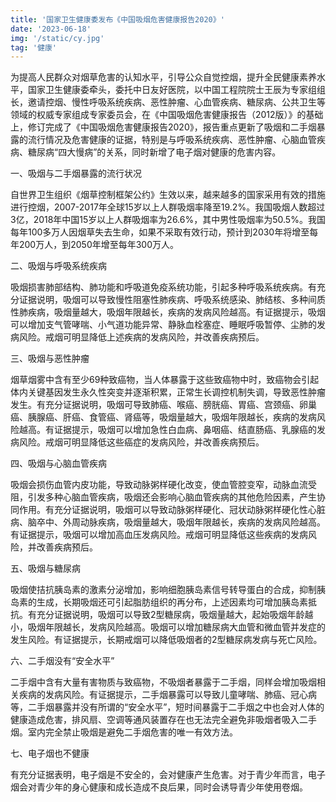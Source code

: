 ```yaml
---
title: '国家卫生健康委发布《中国吸烟危害健康报告2020》'
date: '2023-06-18'
img: '/static/cy.jpg'
tag: '健康'
---
```


为提高人民群众对烟草危害的认知水平，引导公众自觉控烟，提升全民健康素养水平，国家卫生健康委牵头，委托中日友好医院，以中国工程院院士王辰为专家组组长，邀请控烟、慢性呼吸系统疾病、恶性肿瘤、心血管疾病、糖尿病、公共卫生等领域的权威专家组成专家委员会，在《中国吸烟危害健康报告（2012版）》的基础上，修订完成了《中国吸烟危害健康报告2020》，报告重点更新了吸烟和二手烟暴露的流行情况及危害健康的证据，特别是与呼吸系统疾病、恶性肿瘤、心脑血管疾病、糖尿病“四大慢病”的关系，同时新增了电子烟对健康的危害内容。

一、吸烟与二手烟暴露的流行状况

自世界卫生组织《烟草控制框架公约》生效以来，越来越多的国家采用有效的措施进行控烟，2007-2017年全球15岁以上人群吸烟率降至19.2%。我国吸烟人数超过3亿，2018年中国15岁以上人群吸烟率为26.6%，其中男性吸烟率为50.5%。我国每年100多万人因烟草失去生命，如果不采取有效行动，预计到2030年将增至每年200万人，到2050年增至每年300万人。

二、吸烟与呼吸系统疾病

吸烟损害肺部结构、肺功能和呼吸道免疫系统功能，引起多种呼吸系统疾病。有充分证据说明，吸烟可以导致慢性阻塞性肺疾病、呼吸系统感染、肺结核、多种间质性肺疾病，吸烟量越大，吸烟年限越长，疾病的发病风险越高。有证据提示，吸烟可以增加支气管哮喘、小气道功能异常、静脉血栓塞症、睡眠呼吸暂停、尘肺的发病风险。戒烟可明显降低上述疾病的发病风险，并改善疾病预后。

三、吸烟与恶性肿瘤

烟草烟雾中含有至少69种致癌物，当人体暴露于这些致癌物中时，致癌物会引起体内关键基因发生永久性突变并逐渐积累，正常生长调控机制失调，导致恶性肿瘤发生。有充分证据说明，吸烟可导致肺癌、喉癌、膀胱癌、胃癌、宫颈癌、卵巢癌、胰腺癌、肝癌、食管癌、肾癌等，吸烟量越大，吸烟年限越长，疾病的发病风险越高。有证据提示，吸烟可以增加急性白血病、鼻咽癌、结直肠癌、乳腺癌的发病风险。戒烟可明显降低这些癌症的发病风险，并改善疾病预后。

四、吸烟与心脑血管疾病

吸烟会损伤血管内皮功能，导致动脉粥样硬化改变，使血管腔变窄，动脉血流受阻，引发多种心脑血管疾病，吸烟还会影响心脑血管疾病的其他危险因素，产生协同作用。有充分证据说明，吸烟可以导致动脉粥样硬化、冠状动脉粥样硬化性心脏病、脑卒中、外周动脉疾病，吸烟量越大，吸烟年限越长，疾病的发病风险越高。有证据提示，吸烟可以增加高血压发病风险。戒烟可明显降低这些疾病的发病风险，并改善疾病预后。

五、吸烟与糖尿病

吸烟使拮抗胰岛素的激素分泌增加，影响细胞胰岛素信号转导蛋白的合成，抑制胰岛素的生成，长期吸烟还可引起脂肪组织的再分布，上述因素均可增加胰岛素抵抗。有充分证据说明，吸烟可以导致2型糖尿病，吸烟量越大，起始吸烟年龄越小，吸烟年限越长，发病风险越高。吸烟可以增加糖尿病大血管和微血管并发症的发生风险。有证据提示，长期戒烟可以降低吸烟者的2型糖尿病发病与死亡风险。

六、二手烟没有“安全水平”

二手烟中含有大量有害物质与致癌物，不吸烟者暴露于二手烟，同样会增加吸烟相关疾病的发病风险。有证据提示，二手烟暴露可以导致儿童哮喘、肺癌、冠心病等，二手烟暴露并没有所谓的“安全水平”，短时间暴露于二手烟之中也会对人体的健康造成危害，排风扇、空调等通风装置存在也无法完全避免非吸烟者吸入二手烟。室内完全禁止吸烟是避免二手烟危害的唯一有效方法。

七、电子烟也不健康

有充分证据表明，电子烟是不安全的，会对健康产生危害。对于青少年而言，电子烟会对青少年的身心健康和成长造成不良后果，同时会诱导青少年使用卷烟。
